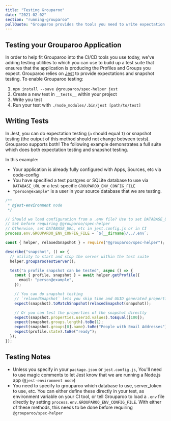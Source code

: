 ```yaml
---
title: "Testing Grouparoo"
date: "2021-02-02"
section: "running-grouparoo"
pullQuote: "Grouparoo provides the tools you need to write expectation and snapshot tests against your data."
---
```


## Testing your Grouparoo Application

In order to help fit Grouparoo into the CI/CD tools you use today, we've adding testing utilities to which you can use to build up a test suite that ensures that the application is producing the Profiles and Groups you expect. Grouparoo relies on [Jest](https://jestjs.io) to provide expectations and snapshot testing. To enable Grouparoo testing:

1. `npm install --save @grouparoo/spec-helper jest`
2. Create a new test in `__tests__` within your project
3. Write you test
4. Run your test with `./node_modules/.bin/jest [path/to/test]`

## Writing Tests

In Jest, you can do expectation testing (`a` should equal `1`) or snapshot testing (the output of this method should not change between tests). Grouparoo supports both! The following example demonstrates a full suite which does both expectation testing and snapshot testing.

In this example:

- Your application is already fully configured with Apps, Sources, etc via code-config
- You have specified a test postgres or SQLite database to use via `DATABASE_URL` or a test-specific `GROUPAROO_ENV_CONFIG_FILE`
- `"person@example"` is a user in your source database that we are testing.

```ts
/**
 * @jest-environment node
 */

// Should we load configuration from a .env file? Use to set DATABASE_URL, etc
// Set before requiring @grouparoo/spec-helper
// Otherwise, set DATABASE_URL, etc in jest.config.js or in CI
process.env.GROUPAROO_ENV_CONFIG_FILE = `${__dirname}/../.env`;

const { helper, relaxedSnapshot } = require("@grouparoo/spec-helper");

describe("snapshot", () => {
  // utility to start and stop the server within the test suite
  helper.grouparooTestServer();

  test("a profile snapshot can be tested", async () => {
    const { profile, snapshot } = await helper.getProfile({
      email: "person@example",
    });

    // You can do snapshot testing
    // `relaxedSnapshot` lets you skip time and UUID generated properties, but ensure everything else matches exactly
    expect(snapshot).toMatchSnapshot(relaxedSnapshot(snapshot));

    // Or you can test the properties of the snapshot directly
    expect(snapshot.properties.userId.values).toEqual([100]);
    expect(snapshot.groups.length).toBe(1);
    expect(snapshot.groups[0].name).toBe("People with Email Addresses");
    expect(profile.state).toBe("ready");
  });
});
```

## Testing Notes

- Unless you specify in your `package.json` or `jest.config.js`, You'll need to use magic comments to let Jest know that we are running a Node.js app (`@jest-environment node`)
- You need to specify to grouparoo which database to use, server_token to use, etc. You can either define these directly in your test, as environment variable on your CI tool, or tell Grouparoo to load a `.env` file directly by setting `process.env.GROUPAROO_ENV_CONFIG_FILE`. With either of these methods, this needs to be done before requiring `@grouparoo/spec-helper`
